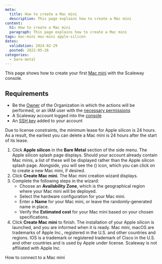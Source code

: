 ```yaml
---
meta:
  title: How to create a Mac mini
  description: This page explains how to create a Mac mini
content:
  h1: How to create a Mac mini
  paragraph: This page explains how to create a Mac mini
tags: mac-mini mac-mini apple-silicon 
dates:
  validation: 2024-02-29
  posted: 2021-05-26
categories:
  - bare-metal
---
```


This page shows how to create your first [Mac mini](/bare-metal/apple-silicon/concepts/#mac-mini) with the Scaleway console.

## Requirements

- Be the [Owner](/identity-and-access-management/iam/concepts/#owner) of the Organization in which the actions will be performed, or an IAM user with the [necessary permissions](/identity-and-access-management/iam/concepts/#permission)
- A Scaleway account logged into the [console](https://console.scaleway.com)
- An [SSH key](/console/project/how-to/create-ssh-key/) added to your account

<Message type="important">
  Due to license constraints, the minimum lease for Apple silicon is 24 hours. As a result, the earliest you can delete a Mac mini is 24 hours after the start of its lease.
</Message>

1. Click **Apple silicon** in the **Bare Metal** section of the side menu. The Apple silicon splash page displays.
    <Message type="note">
      Should your account already contain Mac minis, a list of these will be displayed rather than the Apple silicon splash page.
      Alongside, you will see the (<Icon name="plus" />) icon, which you can click on to create a new Mac mini, if desired.
    </Message>
2. Click **Create Mac mini**. The Mac mini creation wizard displays.
3. Complete the following steps in the wizard:
    - Choose an **Availability Zone**, which is the geographical region where your Mac mini will be deployed.
    - Select the hardware configuration for your Mac mini.
    - Enter a **Name** for your Mac mini, or leave the randomly-generated name in place.
    - Verify the **Estimated cost** for your Mac mini based on your chosen specifications.
4. Click **Create Mac mini** to finish. The installation of your Apple silicon is launched, and you are informed when it is ready.
    <Message type="note">
      Mac mini, macOS are trademarks of Apple Inc., registered in the U.S. and other countries and regions. IOS is a trademark or registered trademark of Cisco in the U.S. and other countries and is used by Apple under license. Scaleway is not affiliated with Apple Inc.
    </Message> 


<Navigation title="See also">
  <NextButton to="/bare-metal/apple-silicon/how-to/connect-to-mac-mini/">How to connect to a Mac mini</NextButton>
</Navigation>